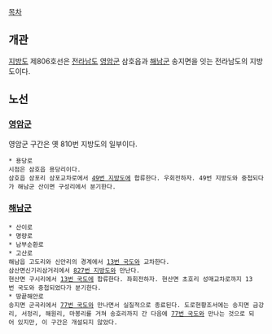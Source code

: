 [[목차]]
== 개관 ==
[[지방도]] 제806호선은 [[전라남도]] [[영암군]] 삼호읍과 [[해남군]] 송지면을 잇는 전라남도의 지방도이다.

== 노선 ==
=== [[영암군]] ===
영암군 구간은 옛 810번 지방도의 일부이다.

 * 용당로
 시점은 삼호읍 용당리이다.
 삼호읍 삼포리 삼포교차로에서 [[49번 지방도]]에 합류한다. 우회전하자. 49번 지방도와 중첩되다가 해남군 산이면 구성리에서 분기한다.
=== [[해남군]] ===
 * 산이로
 * 명량로
 * 남부순환로
 * 고산로
 해남읍 고도리와 신안리의 경계에서 [[13번 국도]]와 교차한다.
 삼산면신기리삼거리에서 [[827번 지방도]]와 만난다.
 현산면 구시리에서 [[13번 국도]]에 합류한다. 좌회전하자. 현산면 초호리 성매교차로까지 13번 국도와 중첩되었다가 분기한다.
 * 땅끝해안로
 송지면 군곡리에서 [[77번 국도]]와 만나면서 실질적으로 종료된다. 도로현황조서에는 송지면 금강리, 서정리, 해원리, 마봉리를 거쳐 송호리까지 간 다음에 [[77번 국도]]와 만나는 것으로 되어 있지만, 이 구간은 개설되지 않았다.
